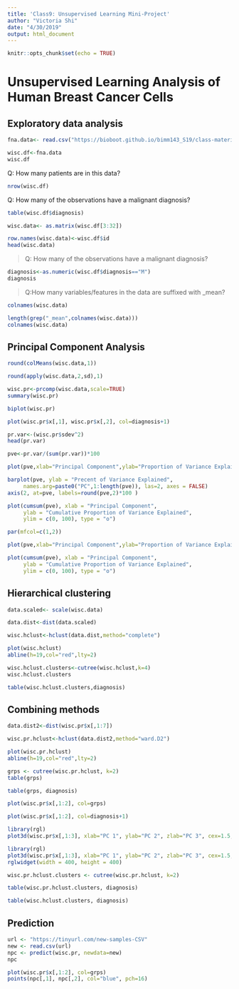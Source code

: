 ```yaml
---
title: 'Class9: Unsupervised Learning Mini-Project'
author: "Victoria Shi"
date: "4/30/2019"
output: html_document
---
```


```r
knitr::opts_chunk$set(echo = TRUE)
```

# Unsupervised Learning Analysis of Human Breast Cancer Cells

## Exploratory data analysis
```r
fna.data<- read.csv("https://bioboot.github.io/bimm143_S19/class-material/WisconsinCancer.csv")
```

```r
wisc.df<-fna.data
wisc.df
```
Q: How many patients are in this data?
```r
nrow(wisc.df)
```


Q: How many of the observations have a malignant diagnosis?
```r
table(wisc.df$diagnosis)
```


```r
wisc.data<- as.matrix(wisc.df[3:32])
```

```r
row.names(wisc.data)<-wisc.df$id
head(wisc.data)
```

>Q: How many of the observations have a malignant diagnosis?
```r
diagnosis<-as.numeric(wisc.df$diagnosis=="M")
diagnosis
```

>Q:How many variables/features in the data are suffixed with _mean?
```r
colnames(wisc.data)
```

```r
length(grep("_mean",colnames(wisc.data)))
colnames(wisc.data)
```

## Principal Component Analysis
```r
round(colMeans(wisc.data,1))
```

```r
round(apply(wisc.data,2,sd),1)
```

```r
wisc.pr<-prcomp(wisc.data,scale=TRUE)
summary(wisc.pr)
```

```r
biplot(wisc.pr)
```

```r
plot(wisc.pr$x[,1], wisc.pr$x[,2], col=diagnosis+1)
```

```r
pr.var<-(wisc.pr$sdev^2)
head(pr.var)
```

```r
pve<-pr.var/(sum(pr.var))*100
```

```r
plot(pve,xlab="Principal Component",ylab="Proportion of Variance Explained", ylim=c(0,100), type="o")
```

```r
barplot(pve, ylab = "Precent of Variance Explained",
     names.arg=paste0("PC",1:length(pve)), las=2, axes = FALSE)
axis(2, at=pve, labels=round(pve,2)*100 )
```

```r
plot(cumsum(pve), xlab = "Principal Component", 
     ylab = "Cumulative Proportion of Variance Explained", 
     ylim = c(0, 100), type = "o")
```

```r
par(mfcol=c(1,2))

plot(pve,xlab="Principal Component",ylab="Proportion of Variance Explained", ylim=c(0,100), type="o")

plot(cumsum(pve), xlab = "Principal Component", 
     ylab = "Cumulative Proportion of Variance Explained", 
     ylim = c(0, 100), type = "o")
```

## Hierarchical clustering

```r
data.scaled<- scale(wisc.data)
```

```r
data.dist<-dist(data.scaled)
```

```r
wisc.hclust<-hclust(data.dist,method="complete")
```

```r
plot(wisc.hclust)
abline(h=19,col="red",lty=2)
```

```r
wisc.hclust.clusters<-cutree(wisc.hclust,k=4)
wisc.hclust.clusters
```

```r
table(wisc.hclust.clusters,diagnosis)
```

## Combining methods

```r
data.dist2<-dist(wisc.pr$x[,1:7])
```

```r
wisc.pr.hclust<-hclust(data.dist2,method="ward.D2")
```

```r
plot(wisc.pr.hclust)
abline(h=19,col="red",lty=2)
```

```r
grps <- cutree(wisc.pr.hclust, k=2)
table(grps)
```

```r
table(grps, diagnosis)
```

```r
plot(wisc.pr$x[,1:2], col=grps)
```

```r
plot(wisc.pr$x[,1:2], col=diagnosis+1)
```

```r
library(rgl)
plot3d(wisc.pr$x[,1:3], xlab="PC 1", ylab="PC 2", zlab="PC 3", cex=1.5, size=1, type="s", col=diagnosis+1)
```

```r
library(rgl)
plot3d(wisc.pr$x[,1:3], xlab="PC 1", ylab="PC 2", zlab="PC 3", cex=1.5, size=1, type="s", col=diagnosis+1)
rglwidget(width = 400, height = 400)

```


```r
wisc.pr.hclust.clusters <- cutree(wisc.pr.hclust, k=2)
```

```r
table(wisc.pr.hclust.clusters, diagnosis)
```

```r
table(wisc.hclust.clusters, diagnosis)
```


## Prediction

```r
url <- "https://tinyurl.com/new-samples-CSV"
new <- read.csv(url)
npc <- predict(wisc.pr, newdata=new)
npc
```

```r
plot(wisc.pr$x[,1:2], col=grps)
points(npc[,1], npc[,2], col="blue", pch=16)
```


